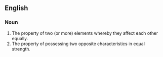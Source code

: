 ==English==

===Noun===
{{en-noun|sg=[[noetic]] [[flatness]]|-}}

# The property of two (or more) elements whereby they affect each other equally.
# The property of possessing two opposite characteristics in equal strength.